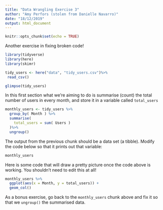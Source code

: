 ```yaml
---
title: "Data Wrangling Exercise 3"
author: "Amy Perfors (stolen from Danielle Navarro)"
date: "18/12/2019"
output: html_document
---
```


```r
knitr::opts_chunk$set(echo = TRUE)
```

Another exercise in fixing broken code!

```r
library(tidyverse)
library(here)
library(skimr)
```

```r
tidy_users <- here("data", "tidy_users.csv")%>%  
 read_csv()

glimpse(tidy_users)
```

In this first section what we're aiming to do is summarise (count) the total number of users in every month, and store it in a variable called `total_users`

```r
monthly_users <- tidy_users %>%
  group_by( Month ) %>%
  summarise(
    total_users = sum( Users ) 
  )%>%
  ungroup()
```

The output from the previous chunk should be a data set (a tibble). Modify the code below so that it prints out that variable:

```r
monthly_users
```

Here is some code that will draw a pretty picture once the code above is working. You shouldn't need to edit this at all!

```r
monthly_users %>% 
  ggplot(aes(x = Month, y = total_users)) + 
  geom_col() 
```

As a bonus exercise, go back to the `monthly_users` chunk above and fix it so that we `ungroup()` the summarised data.

